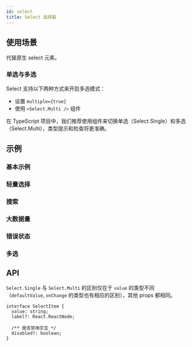 ```yaml
---
id: select
title: Select 选择器
---
```



## 使用场景

代替原生 select 元素。

### 单选与多选

Select 支持以下两种方式来开启多选模式：

- 设置 `multiple={true}`
- 使用 `<Select.Multi />` 组件

在 TypeScript 项目中，我们推荐使用组件来切换单选（Select.Single）和多选（Select.Multi），类型提示和检查将更准确。

## 示例

### 基本示例

<Story fn={stories.Basic} />

### 轻量选择

<Story fn={stories.Minimum} />

### 搜索

<Story fn={stories.Search} />

### 大数据量

<Story fn={stories.BigData} />

### 错误状态

<Story fn={stories.Status} />

### 多选

<Story fn={stories.Multiple} />

## API

`Select.Single` 与 `Select.Multi` 的区别仅在于 `value` 的类型不同（`defaultValue`, `onChange` 的类型也有相应的区别），其他 props 都相同。

<PropsTable component={Select} />

```tsx
interface SelectItem {
  value: string;
  label?: React.ReactNode;

  /** 是否禁用交互 */
  disabled?: boolean;
}
```
